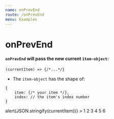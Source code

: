```yaml
---
name: onPrevEnd
route: /onPrevEnd
menu: Examples
---
```



# onPrevEnd
#### `onPrevEnd` will pass the new __current__ `item-object`:  
```
(currentItem) => {/*...*/}
```
- The `item-object` has the shape of:
```
{
    item: {/* your item */},
    index: // the item's index number 
}
```


<Playground >
    <Carousel 
        initialFirstItem={3}
        itemsToShow={2}
        onPrevEnd={(currentItem) => alert(JSON.stringify(currentItem))}
    >
    <Item someProp="cool1">1</Item>
    <Item someProp="cool2">2</Item>
    <Item someProp="cool3">3</Item>
    <Item someProp="cool4">4</Item>
    <Item someProp="cool5">5</Item>
    <Item someProp="cool6">6</Item>
    </Carousel>
</Playground>